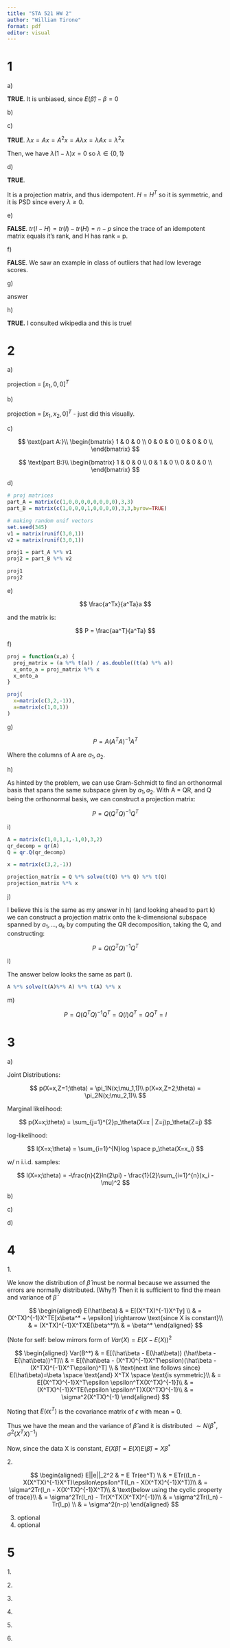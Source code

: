 ```yaml
---
title: "STA 521 HW 2"
author: "William Tirone"
format: pdf
editor: visual
---
```


# 1

a\)

::: {.callout-note appearance="minimal" icon="false"}
**TRUE**. It is unbiased, since $E(\hat{\beta}) - \beta = 0$
:::

b\)

::: {.callout-note appearance="minimal" icon="false"}
:::

c\)

::: {.callout-note appearance="minimal" icon="false"}
**TRUE**. $\lambda x = Ax = A^2x = A\lambda x = \lambda Ax = \lambda^2x$

Then, we have $\lambda(1-\lambda)x = 0$ so $\lambda \in \{0,1\}$
:::

d\)

::: {.callout-note appearance="minimal" icon="false"}
**TRUE**.

It is a projection matrix, and thus idempotent. $H = H^T$ so it is symmetric, and it is PSD since every $\lambda \ge 0$.
:::

e\)

::: {.callout-note appearance="minimal" icon="false"}
**FALSE**. $tr(I-H) = tr(I) - tr(H) = n-p$ since the trace of an idempotent matrix equals it's rank, and H has rank = p.
:::

f\)

::: {.callout-note appearance="minimal" icon="false"}
**FALSE**. We saw an example in class of outliers that had low leverage scores.
:::

g\)

::: {.callout-note appearance="minimal" icon="false"}
answer
:::

h\)

::: {.callout-note appearance="minimal" icon="false"}
**TRUE.** I consulted wikipedia and this is true!
:::

# 2

a\)

::: {.callout-note appearance="minimal" icon="false"}
projection = $[x_1,0,0]^T$
:::

b\)

::: {.callout-note appearance="minimal" icon="false"}
projection = $[x_1,x_2,0]^T$ - just did this visually.
:::

c\)

::: {.callout-note appearance="minimal" icon="false"}
$$
\text{part A:}\\
\begin{bmatrix}
1 & 0 & 0 \\
0 & 0 & 0 \\
0 & 0 & 0 \\ 
\end{bmatrix}
$$

$$
\text{part B:}\\
\begin{bmatrix}
1 & 0 & 0 \\
0 & 1 & 0 \\
0 & 0 & 0 \\ 
\end{bmatrix}
$$
:::

d\)

```r
# proj matrices
part_A = matrix(c(1,0,0,0,0,0,0,0,0),3,3)
part_B = matrix(c(1,0,0,0,1,0,0,0,0),3,3,byrow=TRUE)

# making random unif vectors 
set.seed(345)
v1 = matrix(runif(3,0,1))
v2 = matrix(runif(3,0,1))

proj1 = part_A %*% v1 
proj2 = part_B %*% v2

proj1
proj2
```

e\)

::: {.callout-note appearance="minimal" icon="false"}
$$
\frac{a^Tx}{a^Ta}a
$$

and the matrix is:

$$
P = \frac{aa^T}{a^Ta}
$$
:::

f\)

```r
proj = function(x,a) {
  proj_matrix = (a %*% t(a)) / as.double((t(a) %*% a))
  x_onto_a = proj_matrix %*% x
  x_onto_a
}

proj(
  x=matrix(c(3,2,-1)),
  a=matrix(c(1,0,1))
)
```

g\)

::: {.callout-note appearance="minimal" icon="false"}
$$
P = A(A^TA)^{-1}A^T
$$

Where the columns of A are $a_1,a_2$.
:::

h\)

::: {.callout-note appearance="minimal" icon="false"}
As hinted by the problem, we can use Gram-Schmidt to find an orthonormal basis that spans the same subspace given by $a_1,a_2$. With A = QR, and Q being the orthonormal basis, we can construct a projection matrix:

$$
P = Q(Q^TQ)^{-1}Q^T
$$
:::

i\)

```r
A = matrix(c(1,0,1,1,-1,0),3,2)
qr_decomp = qr(A)
Q = qr.Q(qr_decomp)

x = matrix(c(3,2,-1))

projection_matrix = Q %*% solve(t(Q) %*% Q) %*% t(Q)
projection_matrix %*% x
```

j\)

::: {.callout-note appearance="minimal" icon="false"}
I believe this is the same as my answer in h) (and looking ahead to part k) we can construct a projection matrix onto the k-dimensional subspace spanned by $a_1,...,a_k$ by computing the QR decomposition, taking the Q, and constructing:

$$
P = Q(Q^TQ)^{-1}Q^T
$$
:::

l\)

The answer below looks the same as part i).

```r
A %*% solve(t(A)%*% A) %*% t(A) %*% x
```

m\)

::: {.callout-note appearance="minimal" icon="false"}
$$
P = Q(Q^T Q)^{-1}Q^T = Q(I)Q^T = QQ^T = I
$$
:::

# 3

a\)

::: {.callout-note appearance="minimal" icon="false"}
Joint Distributions:

$$
p(X=x,Z=1;\theta) = \pi_1N(x;\mu_1,1)\\
p(X=x,Z=2;\theta) = \pi_2N(x;\mu_2,1)\\
$$

Marginal likelihood:

$$
p(X=x;\theta) = \sum_{j=1}^{2}p_\theta(X=x | Z=j)p_\theta(Z=j)
$$

log-likelihood:

$$
l(X=x;\theta) = \sum_{i=1}^{N}log \space p_\theta(X=x_i)
$$

w/ n i.i.d. samples:

$$
l(X=x;\theta) = -\frac{n}{2}ln(2\pi) - \frac{1}{2}\sum_{i=1}^{n}(x_i - \mu)^2
$$
:::

b\)

::: {.callout-note appearance="minimal" icon="false"}
:::

c\)

::: {.callout-note appearance="minimal" icon="false"}
:::

d\)

# 4

1\.

::: {.callout-note appearance="minimal" icon="false"}
We know the distribution of $\hat\beta$ must be normal because we assumed the errors are normally distributed. (Why?) Then it is sufficient to find the mean and variance of $\hat\beta$

$$
\begin{aligned}
E(\hat\beta) & = E[(X^TX)^{-1}X^Ty] \\
&  = (X^TX)^{-1}X^TE[x\beta^* + \epsilon] \rightarrow \text{since X is constant}\\
& = (X^TX)^{-1}X^TXE(\beta^*)\\
& = \beta^* 
\end{aligned}
$$

(Note for self: below mirrors form of $Var(X) = E(X-E(X))^2$

$$
\begin{aligned}
Var(B^*) & = E[(\hat\beta - E(\hat\beta)) (\hat\beta - E(\hat\beta))^T]\\
& = E[(\hat\beta - (X^TX)^{-1}X^T\epsilon)(\hat\beta - (X^TX)^{-1}X^T\epsilon)^T] \\ 
& \text{next line follows since} E(\hat\beta)=\beta \space \text{and} X^TX \space \text{is symmetric}\\
& = E[(X^TX)^{-1}X^T\epsilon \epsilon^TX(X^TX)^{-1}]\\
& = (X^TX)^{-1}X^TE(\epsilon \epsilon^T)X(X^TX)^{-1}\\
& = \sigma^2(X^TX)^{-1}
\end{aligned} 
$$

Noting that $E(\epsilon\epsilon^T)$ is the covariance matrix of $\epsilon$ with mean = 0.

Thus we have the mean and the variance of $\hat\beta$ and it is distributed $\sim N(\beta^*,\sigma^2(X^TX)^{-1})$

Now, since the data X is constant, $E(X\hat\beta) = E(X)E(\hat\beta) = X\beta^*$
:::

2\.

::: {.callout-note appearance="minimal" icon="false"}
$$
\begin{aligned}
E||e||_2^2 & = E Tr(ee^T) \\
& = ETr((I_n - X(X^TX)^{-1}X^T)\epsilon\epsilon^T(I_n - X(X^TX)^{-1}X^T))\\
& = \sigma^2Tr(I_n - X(X^TX)^{-1}X^T)\\
& \text{below using the cyclic property of trace}\\
& = \sigma^2Tr(I_n) - Tr(X^TX(X^TX)^{-1})\\
& = \sigma^2Tr(I_n) - Tr(I_p) \\ 
& = \sigma^2(n-p)
\end{aligned}
$$
:::

3.  optional
4.  optional

# 5

1\.

::: {.callout-note appearance="minimal" icon="false"}
:::

2\.

::: {.callout-note appearance="minimal" icon="false"}
:::

3\.

::: {.callout-note appearance="minimal" icon="false"}
:::

4\.

::: {.callout-note appearance="minimal" icon="false"}
:::

5\.

::: {.callout-note appearance="minimal" icon="false"}
:::

6\.

::: {.callout-note appearance="minimal" icon="false"}
:::
